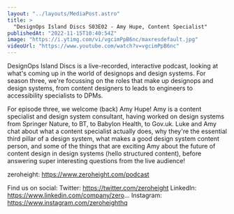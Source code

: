 ```yaml
---
layout: "../layouts/MediaPost.astro"
title: >
  "DesignOps Island Discs S03E02 - Amy Hupe, Content Specialist"
publishedAt: "2022-11-15T10:40:54Z"
image: "https://i.ytimg.com/vi/vgcimPpB6nc/maxresdefault.jpg"
videoUrl: "https://www.youtube.com/watch?v=vgcimPpB6nc"
---
```


DesignOps Island Discs is a live-recorded, interactive podcast, looking at what's coming up in the world of designops and design systems. For season three, we're focussing on the roles that make up designops and design systems, from content designers to leads to engineers to accessibility specialists to DPMs.

For episode three, we welcome (back) Amy Hupe! Amy is a content specialist and design system consultant, having worked on design systems from Springer Nature, to BT, to Babylon Health, to Gov.uk. Luke and Amy chat about what a content specialist actually does, why they're the essential third pillar of a design system, what makes a good design system content person, and some of the things that are exciting Amy about the future of content design in design systems (hello structured content), before answering super interesting questions from the live audience!

zeroheight: https://www.zeroheight.com/podcast

Find us on social:
Twitter: https://twitter.com/zeroheight
LinkedIn: https://www.linkedin.com/company/zero...
Instagram: https://www.instagram.com/zeroheighthq
